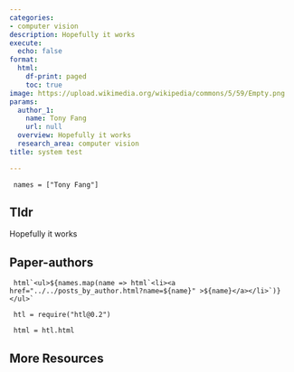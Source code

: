 ```yaml
---
categories:
- computer vision
description: Hopefully it works
execute:
  echo: false
format:
  html:
    df-print: paged
    toc: true
image: https://upload.wikimedia.org/wikipedia/commons/5/59/Empty.png
params:
  author_1:
    name: Tony Fang
    url: null
  overview: Hopefully it works
  research_area: computer vision
title: system test

---
```

```ojs

 names = ["Tony Fang"] 

``` 

## Tldr 
Hopefully it works

## Paper-authors

```ojs

 html`<ul>${names.map(name => html`<li><a href="../../posts_by_author.html?name=${name}" >${name}</a></li>`)}</ul>` 

``` 

```ojs

 htl = require("htl@0.2") 

``` 

```ojs

 html = htl.html 

``` 

## More Resources
